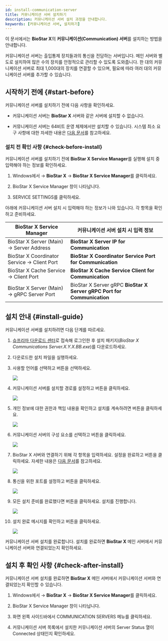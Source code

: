 ```yaml
---
id: install-communication-server
title: 커뮤니케이션 서버 설치하기
description: 커뮤니케이션 서버 설치 과정을 안내합니다.
keywords: [커뮤니케이션 서버, 설치하기]
---
```


이 문서에서는 **BioStar X**의 **커뮤니케이션(Communication) 서버**를 설치하는 방법을 안내합니다. 

커뮤니케이션 서버는 출입통제 장치들과의 통신을 전담하는 서버입니다. 메인 서버와 별도로 설치하여 많은 수의 장치를 안정적으로 관리할 수 있도록 도와줍니다. 한 대의 커뮤니케이션 서버로 최대 1,000대의 장치를 연결할 수 있으며, 필요에 따라 여러 대의 커뮤니케이션 서버를 추가할 수 있습니다.

## 시작하기 전에 {#start-before}

커뮤니케이션 서버를 설치하기 전에 다음 사항을 확인하세요.

* 커뮤니케이션 서버는 **BioStar X** 서버와 같은 서버에 설치할 수 없습니다.

* 커뮤니케이션 서버는 64비트 운영 체제에서만 설치할 수 있습니다. 시스템 최소 요구 사항에 대한 자세한 내용은 [다음 문서](system-requirements#communication-server)를 참고하세요.

### 설치 전 확인 사항 {#check-before-install}

커뮤니케이션 서버를 설치하기 전에 **BioStar X Service Manager**를 실행해 설치 중 입력해야 하는 정보를 확인하세요.

1. Windows에서 <Start/> → **BioStar X** → **BioStar X Service Manager**를 클릭하세요.

1. <Cmd>BioStar X Service Manager</Cmd> 창이 나타납니다. 

1. <Cmd>SERVICE SETTINGS</Cmd>를 클릭하세요.

아래에 커뮤니케이션 서버 설치 시 입력해야 하는 정보가 나와 있습니다. 각 항목을 확인하고 준비하세요.

<div className='table-fixed'>

| BioStar X Service Manager | 커뮤니케이션 서버 설치 시 입력 정보 |
| -- | -- |
| <Cmd>BioStar X Server (Main)</Cmd> → <Cmd>Server Address</Cmd> | **BioStar X Server IP for Communication** |
| <Cmd>BioStar X Coordinator Service</Cmd> → <Cmd>Client Port</Cmd> | **BioStar X Coordinator Service Port for Communication** |
| <Cmd>BioStar X Cache Service</Cmd> → <Cmd>Client Port</Cmd> | **BioStar X Cache Service Client for Communication** |
| <Cmd>BioStar X Server (Main)</Cmd> → <Cmd>gRPC Server Port</Cmd> | BioStar X Server gRPC **BioStar X Server gRPC Port for Communication** |

</div>


## 설치 안내 {#install-guide}

커뮤니케이션 서버를 설치하려면 다음 단계를 따르세요.

1. [슈프리마 다운로드 센터](https://download.supremainc.com/)로 접속해 로그인한 후 설치 패키지(*BioStar X Communications Server.X.Y.X.BB.exe*)를 다운로드하세요.

1. 다운로드한 설치 파일을 실행하세요.

1. 사용할 언어를 선택하고 <Cmd code='biostar2.install.ok' className='bold'/> 버튼을 선택하세요.

    <Image src='/img/biostarx-install-select-language.png' />

1. 커뮤니케이션 서버를 설치할 경로를 설정하고 <Cmd code='biostar2.install.next' className='bold'/> 버튼을 클릭하세요.

    <Image src='/img/biostarx-install-comm-server-set-path.png' />

1. 개인 정보에 대한 권한과 책임 내용을 확인하고 설치를 계속하려면 <Cmd code='biostar2.install.next' className='bold'/> 버튼을 클릭하세요.

    <Image src='/img/biostarx-install-comm-server-private-policy.png' />

1. 커뮤니케이션 서버의 구성 요소를 선택하고 <Cmd code='biostar2.install.next' className='bold'/> 버튼을 클릭하세요.

    <Image src='/img/biostarx-install-comm-server-select-component.png' />

1. BioStar X 서버와 연결하기 위해 각 항목을 입력하세요. 설정을 완료하고 <Cmd code='biostar2.install.next' className='bold'/> 버튼을 클릭하세요. 자세한 내용은 [다음 문서](#check-before-install)를 참고하세요.

    <Image src='/img/biostarx-install-comm-server-settings.png' />

1. 통신을 위한 포트를 설정하고 <Cmd code='biostar2.install.next' className='bold'/> 버튼을 클릭하세요.

    <Image src='/img/biostarx-install-comm-server-port-settings.png' />

1. 모든 설치 준비를 완료했다면 <Cmd code='biostar2.install.btnInstall' className='bold'/> 버튼을 클릭하세요. 설치를 진행합니다.

    <Image src='/img/biostarx-install-comm-server-install-step.png' />

1. 설치 완료 메시지를 확인하고 <Cmd code='biostar2.install.finish' className='bold'/> 버튼을 클릭하세요.

    <Image src='/img/biostarx-install-comm-server-complete.png' />

커뮤니케이션 서버 설치를 완료합니다. 설치를 완료하면 **BioStar X** 메인 서버에서 커뮤니케이션 서버와 연결되었는지 확인하세요.


## 설치 후 확인 사항 {#check-after-install}

커뮤니케이션 서버 설치를 완료하면 **BioStar X** 메인 서버에서 커뮤니케이션 서버와 연결되었는지 확인할  수 있습니다.

1. Windows에서 <Start/> → **BioStar X** → **BioStar X Service Manager**를 클릭하세요. 

1. <Cmd>BioStar X Service Manager</Cmd> 창이 나타납니다.

1. 화면 왼쪽 사이드바에서 <Cmd>COMMUNICATION SERVERS</Cmd> 메뉴를 클릭하세요.

1. 커뮤니케이션 서버 목록에서 설치한 커뮤니케이션 서버의 <Cmd>Server Status</Cmd> 열이 <Cmd>Connected</Cmd> 상태인지 확인하세요.